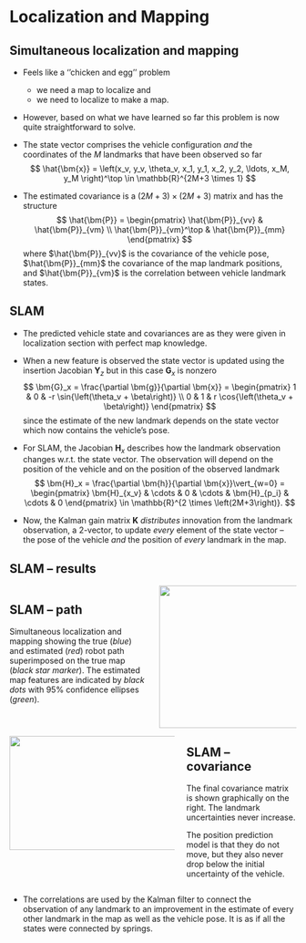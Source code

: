 # Localization and Mapping

## Simultaneous localization and mapping {.smaller}

* Feels like a ''chicken and egg'' problem
  - we need a map to localize and
  - we need to localize to make a map.
* However, based on what we have learned so far this problem is now quite
straightforward to solve.

* The state vector comprises the vehicle configuration _and_ the coordinates of
the $M$ landmarks that have been observed so far $$ \hat{\bm{x}} =
\left(x_v, y_v, \theta_v, x_1, y_1, x_2, y_2, \ldots, x_M, y_M \right)^\top \in
\mathbb{R}^{2M+3 \times 1} $$

* The estimated covariance is a $(2M+3) \times (2M+3)$ matrix and has the
structure $$ \hat{\bm{P}} = \begin{pmatrix} \hat{\bm{P}}_{vv} &
\hat{\bm{P}}_{vm} \\ \hat{\bm{P}}_{vm}^\top & \hat{\bm{P}}_{mm} \end{pmatrix} $$ 
where $\hat{\bm{P}}_{vv}$ is the covariance of the vehicle pose,
$\hat{\bm{P}}_{mm}$ the covariance of the map landmark positions, and
$\hat{\bm{P}}_{vm}$ is the correlation between vehicle landmark states.


## SLAM {.smaller}


* The predicted vehicle state and covariances are as they were given in
localization section with perfect map knowledge.

* When a new feature is observed the state vector is updated using the insertion
Jacobian $\bm{Y}_z$ but in this case $\bm{G}_x$ is nonzero
$$ \bm{G}_x = \frac{\partial \bm{g}}{\partial \bm{x}} = \begin{pmatrix} 
1 & 0 & -r \sin{\left(\theta_v + \beta\right)} \\
0 & 1 & r \cos{\left(\theta_v + \beta\right)} \end{pmatrix} $$ since the 
estimate of the new landmark depends on the state vector which now contains the 
vehicle's pose.

* For SLAM, the Jacobian $\bm{H}_x$ describes how the landmark observation
changes w.r.t. the state vector. The observation will depend on the position of
the vehicle and on the position of the observed landmark $$ \bm{H}_x =
\frac{\partial \bm{h}}{\partial \bm{x}}\vert_{w=0} = \begin{pmatrix}
\bm{H}_{x_v} & \cdots & 0 & \cdots & \bm{H}_{p_i} & \cdots & 0 \end{pmatrix} \in
\mathbb{R}^{2 \times \left(2M+3\right)}. $$

* Now, the Kalman gain matrix $\bm{K}$ _distributes_ innovation from the
landmark observation, a $2$-vector, to update _every_ element of the state vector
-- the pose of the vehicle _and_ the position of _every_ landmark in the map.


## SLAM -- results {.smaller}

:::: {.columns}

::: {.column width="50%"}

:::{.callout-tip icon="false"}
## SLAM -- path
Simultaneous localization and mapping showing the true (_blue_) and estimated
(_red_) robot path superimposed on the true map (_black star marker_). The
estimated map features are indicated by _black dots_ with $95\%$ confidence
ellipses (_green_).
:::

:::

::: {.column width="50%"}
<center>
<img src="contents/assets/slam-path.png" width="400" height="250"/>
</center>
:::

::::


:::: {.columns}

::: {.column width="60%"}
<img src="contents/assets/slam-covariance.png" width="600" height="200"/>
:::

::: {.column width="40%"}

:::{.callout-tip icon="false"}
## SLAM -- covariance
The final covariance matrix is shown graphically on the right. The landmark
uncertainties never increase. 

The position prediction model is that they do not move, but they also never drop
below the initial uncertainty of the vehicle.
:::

:::

::::

* The correlations are used by the Kalman filter to connect the observation of
any landmark to an improvement in the estimate of every other landmark in the
map as well as the vehicle pose. It is as if all the states were connected by
springs.
